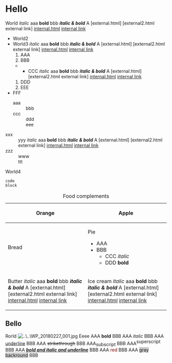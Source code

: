 = Hello =
World ''italic'' aaa '''bold''' bbb '''''italic &amp; bold''''' &#65; [external.html] [external2.html external link] [[internal.html]] [[internal2.html|internal link]]
*World2 
*World3 ''italic'' aaa '''bold''' bbb '''''italic &amp; bold''''' &#65; [external.html] [external2.html external link] [[internal.html]] [[internal2.html|internal link]]
*#AAA
*#BBB
***CCC ''italic'' aaa '''bold''' bbb '''''italic &amp; bold''''' &#65; [external.html] [external2.html external link] [[internal.html]] [[internal2.html|internal link]]
*#DDD
*#EEE
*FFF
*;aaa
*:bbb
*;ccc
*:ddd
*:eee
;xxx
:yyy ''italic'' aaa '''bold''' bbb '''''italic &amp; bold''''' &#65; [external.html] [external2.html external link] [[internal.html]] [[internal2.html|internal link]]
;zzz
:www
:ttt
World4
 code
 block
{|
|+Food complements
|-
!Orange
!Apple
|-
!Bread
|Pie
* AAA
* BBB
** CCC ''italic''
** DDD '''bold'''
|-
!Butter ''italic'' aaa '''bold''' bbb '''''italic &amp; bold''''' &#65; [external.html] [external2.html external link] [[internal.html]] [[internal2.html|internal link]]
|Ice cream  ''italic'' aaa '''bold''' bbb '''''italic &amp; bold''''' &#65; [external.html] [external2.html external link] [[internal.html]] [[internal2.html|internal link]]
|}

== Bello ==
Rorld
[[File:..\..\WP_20180227_001.jpg]]
Eeee
AAA <span style="font-weight:bold">bold</span> BBB
AAA <span style="font-style:italic">italic</span> BBB
AAA <span style="text-decoration:underline">underline</span> BBB
AAA <span style="text-decoration:line-through">strikethrough</span> BBB
AAA<span style="vertical-align:sub">subscript</span> BBB
AAA<span style="vertical-align:super">superscript</span> BBB
AAA <span style="font-weight:bold; font-style:italic; text-decoration:underline">bold and italic and underline</span> BBB
AAA <span style="color:#800000">red</span> BBB
AAA <span style="background:#CCCCCC">gray backround</span> BBB

